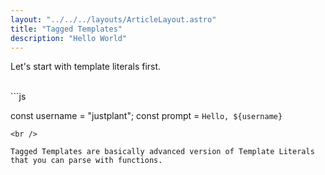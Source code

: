 ```yaml
---
layout: "../../../layouts/ArticleLayout.astro"
title: "Tagged Templates"
description: "Hello World"
---
```


Let's start with template literals first.

<br />
```js 

  const username = "justplant";
  const prompt = `Hello, ${username}` 

```
<br />

Tagged Templates are basically advanced version of Template Literals that you can parse with functions.
